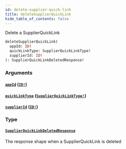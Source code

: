 ```yaml
---
id: delete-supplier-quick-link
title: deleteSupplierQuickLink
hide_table_of_contents: false
---
```



Delete a SupplierQuickLink

```graphql
deleteSupplierQuickLink(
  appId: ID!
  quickLinkType: SupplierQuickLinkType!
  supplierId: ID!
): SupplierQuickLinkDeletedResponse!
```


### Arguments

#### [`appId`](#) ([`ID!`](/supply/api/graphql-admin/reference/scalars/id))




#### [`quickLinkType`](#) ([`SupplierQuickLinkType!`](/supply/api/graphql-admin/reference/enums/supplier-quick-link-type))




#### [`supplierId`](#) ([`ID!`](/supply/api/graphql-admin/reference/scalars/id))




### Type

#### [`SupplierQuickLinkDeletedResponse`](/supply/api/graphql-admin/reference/objects/supplier-quick-link-deleted-response)

The response shape when a SupplierQuickLink is deleted




